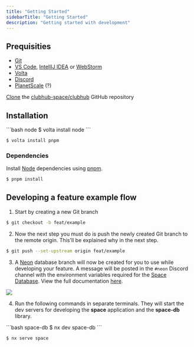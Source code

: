```yaml
---
title: "Getting Started"
sidebarTitle: "Getting Started"
description: "Getting started with development"
---
```

## Prequisities
- [Git](https://github.com/git-guides/install-git)
- [VS Code](https://code.visualstudio.com/), [IntellIJ IDEA](https://www.jetbrains.com/webstorm/) or [WebStorm](https://www.jetbrains.com/webstorm/)
- [Volta](https://volta.sh/)
- [Discord](/stack/discord)
- [PlanetScale](/stack/planetscale) (?)

[Clone](https://github.com/git-guides/git-clone) the [clubhub-space/clubhub](https://github.com/clubhub-space/clubhub) GitHub repository

## Installation
<CodeGroup>
  ```bash node
  $ volta install node
  ```

  ```bash pnpm
  $ volta install pnpm
  ```
</CodeGroup>

### Dependencies
Install [Node](https://nodejs.org) dependencies using [pnpm](https://pnpm.io/).
```bash
$ pnpm install
```

## Developing a feature example flow
1. Start by creating a new Git branch
```bash
$ git checkout -b feat/example
```

2. Now the next step you must do is push the newly created Git branch to the remote origin. This'll be explained why in the next step.
```bash
$ git push --set-upstream origin feat/example
```

3. A [Neon](/development/neon) database branch will now be created for you to use while developing your feature.
A message will be posted in the `#neon` Discord channel with the environment variables required for the [Space Database](/libraries/space-database).
View the full documentation [here](/applications/trigger-neon-branch).
<Frame>
  <img src="/images/development/getting-started/Screenshot%202023-04-16%20at%2020.57.28.png" />
</Frame>

4. Run the following commands in separate terminals.
They will start the dev servers for developing the **space** application and the **space-db** library.
<CodeGroup>
  ```bash space-db
  $ nx dev space-db
  ```

  ```bash space
  $ nx serve space
  ```
</CodeGroup>
